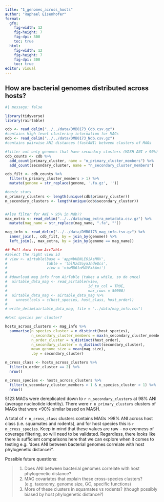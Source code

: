 ```yaml
---
title: "1_genomes_across_hosts"
author: "Raphael Eisenhofer"
format: 
  gfm:
    fig-width: 12
    fig-height: 7
    fig-dpi: 300
    toc: true
  html:
    fig-width: 12
    fig-height: 7
    fig-dpi: 300
    toc: true
editor: visual
---
```


## How are bacterial genomes distributed across hosts?

```r
#| message: false

library(tidyverse)
library(rairtable)

cdb <- read_delim("../../data/DMB0173_Cdb.csv.gz")
#contains high level clustering information for MAGs
ndb <- read_delim("../../data/DMB0173_Ndb.csv.gz")
#contains pairwise ANI distances (fastANI) between clusters of MAGs

#filter out only genomes that have secondary clusters (MASH ANI > 90%)
cdb_counts <- cdb %>%
  add_count(primary_cluster, name = "n_primary_cluster_members") %>%
  add_count(secondary_cluster, name = "n_secondary_cluster_members")

cdb_filt <- cdb_counts %>%
  filter(n_primary_cluster_members > 1) %>%
  mutate(genome = str_replace(genome, '.fa.gz', ''))

#basic stats
n_primary_clusters <- length(unique(cdb$primary_cluster))
n_secondary_clusters <- length(unique(cdb$secondary_cluster))


#Also filter for ANI > 95% in Ndb??
max_extra <- read_delim("../../data/mag_extra_metadata.csv.gz") %>%
  mutate(mag_name = str_replace(mag_name, ".fa", ""))

mag_info <- read_delim("../../data/DMB0173_mag_info.tsv.gz") %>%
  inner_join(., cdb_filt, by = join_by(genome)) %>%
  left_join(., max_extra, by = join_by(genome == mag_name))

## Pull data from AirTable
#Select the right view id
# view <- airtable(base = 'appWbHBNLE6iAsMRV',
#                  table = 'tblMzd3oyaJhdeQcs',
#                  view = 'viwMD6lnM4YFxkAmi')
# 
# #download mag info from AirTable (takes a while, so do once)
#  airtable_data_mag <- read_airtable(view,
#                                     id_to_col = TRUE,
#                                     max_rows = 50000)
#  airtable_data_mag <- airtable_data_mag %>%
#    unnest(cols = c(host_species, host_class, host_order))
# 
# write_delim(airtable_data_mag, file = "../data/mag_info.csv")

#Host species per cluster?

hosts_across_clusters <- mag_info %>%
  summarise(n_species_cluster = n_distinct(host_species),
            n_secondary_cluster_members = max(n_secondary_cluster_members),
            n_order_cluster = n_distinct(host_order),
            n_secondary_cluster = n_distinct(secondary_cluster),
            mean_genome_size = mean(mag_size),
            .by = secondary_cluster)

n_cross_class <- hosts_across_clusters %>%
  filter(n_order_cluster == 2) %>%
  nrow()

n_cross_species <- hosts_across_clusters %>% 
  filter(n_secondary_cluster_members > 1 & n_species_cluster > 1) %>% 
  nrow()
```

5123 MAGs were dereplicated down to `r n_secondary_clusters` at 98% ANI (average nucleotide identity). There were `r n_primary_clusters` clusters of MAGs that were \>90% similar based on MASH.

A total of `r n_cross_class` clusters contains MAGs \>98% ANI across host class (i.e. squamates and rodents), and for host species this is `r n_cross_species`. Keep in mind that these values are raw – no evenness of coverage filtering, so will need to be validated. Regardless, there looks like there is sufficient comparisons here that we can explore when it comes to testing e.g. 'does ANI between bacterial genomes correlate with host phylogenetic distance?'.

Possible future questions:

> 1.  Does ANI between bacterial genomes correlate with host phylogenetic distance?
> 2.  MAG covariates that explain these cross-species clusters? (e.g. taxonomy, genome size, GC, specific functions)
> 3.  More of these clusters in squamates vs rodents? (though possibly biased by host phylogenetic distance?)
